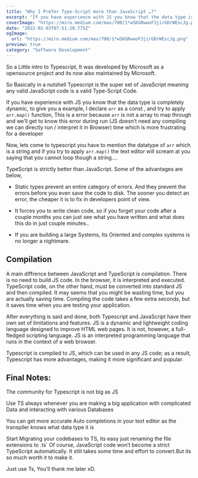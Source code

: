 ```yaml
---
title: "Why I Prefer Type-Script more than JavaScript …?"
excerpt: "If you have experience with JS you know that the data type is completely dynamic, to give you a example, I declare arr` as a const , and try to apply arr.map()` function, This is a error because arr` is not a array to map through and we’ll get to know this error during run (JS doesn’t need any compiling we can directly run / interpret it in Browser) time which is more frustrating for a developer"
coverImage: "https://miro.medium.com/max/700/1*wSKGRwwoF3jirGDrWEscJg.png"
date: "2022-02-03T07:51:20.775Z"
ogImage:
  url: "https://miro.medium.com/max/700/1*wSKGRwwoF3jirGDrWEscJg.png"
preview: true
category: "Software Development"
---
```


So a Little intro to Typescript, It was developed by Microsoft as a opensource project and its now also maintained by Microsoft.

So Basically in a nutshell Typescript is the super set of JavaScript meaning any valid JavaScript code is a valid Type-Script Code.

If you have experience with JS you know that the data type is completely dynamic, to give you a example, I declare `arr` as a const , and try to apply `arr.map()` function, This is a error because `arr` is not a array to map through and we’ll get to know this error during run (JS doesn’t need any compiling we can directly run / interpret it in Browser) time which is more frustrating for a developer

Now, lets come to typescript you have to mention the datatype of `arr` which is a string and if you try to apply `arr.map()` the text editor will scream at you saying that you cannot loop though a string….

TypeScript is strictly better than JavaScript. Some of the advantages are below,

* Static types prevent an entire category of errors. And they prevent the errors before you even save the code to disk. The sooner you detect an error, the cheaper it is to fix in developers point of view.

* It forces you to write clean code, so if you forget your code after a couple months you can just see what you have written and what does this do in just couple minutes..

* If you are building a large Systems, Its Oriented and complex systems is no longer a nightmare.

## Compilation

A main dIffrence between JavaScript and TypeScript is compilation. There is no need to build JS code. In the browser, it is interpreted and executed. TypeScript code, on the other hand, must be converted into standard JS and then compiled. It may seems that you might be wasting time, but you are actually saving time. Compiling the code takes a few extra seconds, but it saves time when you are testing your application.

After everything is said and done, both Typescript and JavaScript have their own set of limitations and features. JS is a dynamic and lightweight coding language designed to improve HTML web pages. It is not, however, a full-fledged scripting language. JS is an interpreted programming language that runs in the context of a web browser.

Typescript is compiled to JS, which can be used in any JS code; as a result, Typescript has more advantages, making it more significant and popular.

## Final Notes:

The community for Typescript is not big as JS

Use TS always whenever you are making a big application with complicated Data and interacting with various Databases

You can get more accurate Auto completions in your text editor as the transpiler knows what data type it is

Start Migrating your codebases to TS, its easy just renaming the file extensions to .ts` Of course, JavaScript code won’t become a strict TypeScript automatically. It still takes some time and effort to convert.But its so much worth it to make it.

Just use Ts, You’ll thank me later xD.

